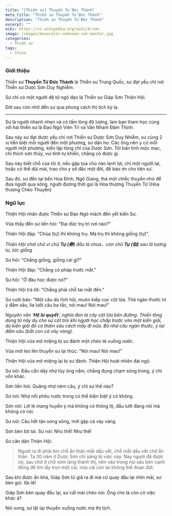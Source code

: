 ```yaml
---
title: "[Thiền sư] Thuyền Tử Đức Thành"
meta_title: "Thiền sư Thuyền Tử Đức Thành"
description: "Thiền sư Thuyền Tử Đức Thành"
excerpt: ""
wiki: https://vi.wikipedia.org/wiki/A-nan
image: /images/monocolor-unknown-zen-master.jpg
categories:
  - Thiền sư
tags:
  - China
---
```


### Giới thiệu

Thiền sư **Thuyền Tử Đức Thành** là Thiền sư Trung Quốc, sư đạt yếu chỉ nơi Thiền sư Dược Sơn Duy Nghiễm.

Sư chỉ có một người đệ tử ngộ đạo là Thiền sư Giáp Sơn Thiện Hội.

Đời sau còn nhớ đến sư qua phong cách thị tịch kỳ lạ.

---

Sư là người nhanh nhẹn và có tấm lòng độ lượng, làm bạn tham học cùng với hai thiền sư là Đạo Ngô Viên Trí và Vân Nham Đàm Thịnh.

Sau này sư đạt được yếu chỉ nơi Thiền sư Dược Sơn Duy Nhiễm, sư cùng 2 vị tiễn biệt mỗi người đến một phương, sư dặn họ: Các ông nên y cứ mỗi người một phương, kiến lập tông chỉ của Dược Sơn. Tôi bản tính mộc mạc, chỉ thích sơn thủy, vui tình tự khiển, chẳng có được gì.

Sau này biết chỗ của tôi ở, nếu gặp tọa chủ nào lanh lợi, chỉ một người lại, hoặc có thể dùi mài, trao cho y sở đắc một đời, để báo ơn cho tiên sư.

Sau đó, sư đến tại bến Hoa Đình, Ngô Giang, thả một chiếc thuyền nhỏ để đưa người qua sông, người đương thời gọi là Hòa thượng Thuyền Tử (Hòa thượng Chèo Thuyền)

### Ngữ lục

Thiện Hội nhân được Thiền sư Đạo Ngô mách đến yết kiến Sư.

Vừa thấy đến sư liền hỏi: "Đại đức trụ trì nơi nào?"

Thiện Hội đáp: "Chùa (tự) thì không trụ. Mà trụ thì không giống (tự)".

_Thiện Hội chơi chữ vì chữ **Tự (寿)** đầu là chùa，còn chữ **Tự (似)** sau là tương tự, tức giống_

Sư hỏi: "Chẳng giống, giống cái gì?"

Thiện Hội đáp: "Chẳng có pháp trước mắt."

Sư hỏi: "Ở đâu học được nó?"

Thiện Hội trả lời: "Chẳng phải chỗ tai mắt đến."

Sư cười bảo: "Một câu dù lĩnh hội, muôn kiếp cọc cột lừa. Thả ngàn thước tơ ý đầm sâu, lìa lưỡi câu ba tấc, nói mau! Nói mau!"

_Nguyên văn ‘**Hệ lư quyết**’, nghĩa đen là cây cột lừa bên đường.
Thiền tông dùng từ này dụ cho sự cột trói khi người học chấp trước vào một kiến giải, dù kiến giải đó có thâm sâu cách mấy đi nữa.
Bỏ nhợ câu ngàn thước, ý tại đầm sâu (bắt con cá vảy vàng)._

Thiện Hội vừa mở miệng bị sư đánh một chèo té xuống nước.

Vừa mới leo lên thuyền sư lại thúc: "Nói mau! Nói mau!"

Thiện Hội vừa mở miệng lại bị sư đánh. Thiện Hội hoát nhiên đại ngộ.

Sư nói: Đầu cần dây nhợ tùy ông nắm, chẳng đụng chạm sóng trong, ý chỉ vốn khác.

Sơn liền hỏi: Quăng nhợ ném câu, ý chỉ sư thế nào?

Sư nói: Nhợ nổi phêu nước trong có thể biện biệt ý có không.

Sơn nói: Lời lẽ mang huyền ý mà không có thông lộ, đầu lưỡi đang nói mà không có nói.

Sư nói: Câu hết tận sóng sông, mới gặp cá vảy vàng.

Sơn bèn bịt tai. Sư nói: Như thế! Như thế!

Sư căn dặn Thiện Hội:

> Ngươi ra đi phải tìm chỗ ẩn thân mất dấu vết, chỗ mất dấu vết chớ ẩn thân.
> Ta 30 năm ở Dược Sơn chỉ sáng tỏ việc này.
> Nay ngươi đã được nó, sau chớ ở chỗ xóm làng thành thị, nên vào trong núi sâu bên cạnh đồng để tìm lấy trọn một cái, nửa cái còn lại không thể đoạn đứt.

Sau khi được ấn khả, Giáp Sơn từ giã ra đi mà cứ quay đầu lại nhìn mãi, sư bèn gọi: Xà-lê!

Giáp Sơn bèn quay đầu lại, sư cất mái chèo nói: Ông cho là còn có việc khác à?

Nói xong, sư lật úp thuyền xuống nước mà thị tịch.
